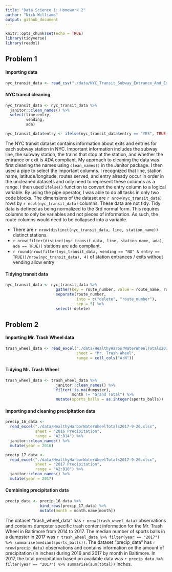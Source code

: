 ```yaml
---
title: "Data Science I: Homework 2"
author: "Nick Williams"
output: github_document
---
```


```r
knitr::opts_chunk$set(echo = TRUE)
library(tidyverse)
library(readxl)
```

## Problem 1

#### Importing data

```r
nyc_transit_data <- read_csv("./data/NYC_Transit_Subway_Entrance_And_Exit_Data.csv")
```

#### NYC transit cleaning

```r
nyc_transit_data <- nyc_transit_data %>% 
  janitor::clean_names() %>% 
  select(line:entry, 
         vending, 
         ada) 

nyc_transit_data$entry <- ifelse(nyc_transit_data$entry == "YES", TRUE, FALSE)
```

The NYC transit dataset contains information about exits and entries for each subway station in NYC. Important information includes the subway line, the subway station, the trains that stop at the station, and whether the entrance or exit is ADA compliant. My approach to cleaning the data was first cleaning the names using `clean_names()` in the Janitor package. I then used a pipe to select the important columns. I recognized that line, station name, latitude/longitude, routes served, and entry already occur in order in the uncleaned datasets and only need to represent these columns as a range. I then used `ifelse()` function to convert the entry column to a logical variable. By using the pipe operator, I was able to do all tasks in only two code blocks. The dimensions of the dataset are `r nrow(nyc_transit_data)` rows by `r ncol(nyc_transit_data)` columns. These data are not tidy. Tidy data is defined as being normalized to the 3rd normal form. This requires columns to only be variables and not pieces of information. As such, the route columns would need to be collapsed into a variable. 

- There are `r nrow(distinct(nyc_transit_data, line, station_name))` distinct stations.
- `r nrow(filter(distinct(nyc_transit_data, line, station_name, ada), ada == TRUE))` stations are ada compliant. 
- `r round(nrow(filter(nyc_transit_data, vending == "NO" & entry == TRUE))/nrow(nyc_transit_data), 4)` of station entrances / exits without vending allow entry

#### Tidying transit data

```r
nyc_transit_data <- nyc_transit_data %>%
                      gather(key = route_number, value = route_name, route1:route11) %>%
                      separate(route_number,
                               into = c("delete", "route_number"),
                               sep = 5) %>%
                      select(-delete)
```


## Problem 2

#### Importing Mr. Trash Wheel data 

```r
trash_wheel_data <- read_excel("./data/HealthyHarborWaterWheelTotals2017-9-26.xlsx", 
                               sheet = "Mr. Trash Wheel", 
                               range = cell_cols("A:N")) 
```

#### Tidying Mr. Trash Wheel

```r
trash_wheel_data <- trash_wheel_data %>% 
                      janitor::clean_names() %>% 
                      filter(!is.na(dumpster), 
                             month != "Grand Total") %>% 
                      mutate(sports_balls = as.integer(sports_balls))
```

#### Importing and cleaning precipitation data

```r
precip_16_data <-
  read_excel("./data/HealthyHarborWaterWheelTotals2017-9-26.xlsx", 
             sheet = "2016 Precipitation", 
             range = "A2:B14") %>%
  janitor::clean_names() %>%
  mutate(year = 2016)

precip_17_data <- 
  read_excel("./data/HealthyHarborWaterWheelTotals2017-9-26.xlsx", 
             sheet = "2017 Precipitation",
             range = "A2:B10") %>% 
  janitor::clean_names() %>% 
  mutate(year = 2017)
```

#### Combining precipitation data

```r
precip_data <- precip_16_data %>% 
               bind_rows(precip_17_data) %>%
               mutate(month = month.name[month])
```

The dataset "trash_wheel_data" has `r nrow(trash_wheel_data)` observations and contains dumpster specific trash content information for the Mr. Trash Wheel in Baltimore from 2014 to 2017. The median number of sports balls in a dumpster in 2017 was `r trash_wheel_data %>% filter(year == "2017") %>% summarise(median(sports_balls))`. The dataset "precip_data" has `r nrow(precip_data)` observations and contains information on the amount of precipitation (in inches) during 2016 and 2017 by month in Baltimore. In 2017, the total precipitation based on available data was `r precip_data %>% filter(year == "2017") %>% summarise(sum(total))` inches.






